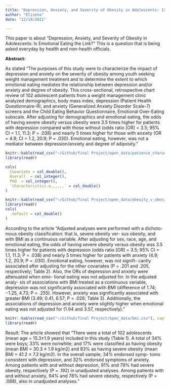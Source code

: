 ```yaml
---
title: "Depression, Anxiety, and Severity of Obesity in Adolescents: Is Emotional Eating the Link?"
author: "Elisena"
date: "12/19/2021"

---
```

This paper is about "Depression, Anxiety, and Severity of Obesity in Adolescents: Is Emotional Eating the Link?" This is a question that is being asked everyday by health and non-health officials. 


**Abstract:**

As stated "The purposes of this study were to characterize the impact of depression and anxiety on the severity of obesity among youth seeking weight management treatment and to determine the extent to which emotional eating mediates the relationship between depression and/or anxiety and degree of obesity. This cross-sectional, retrospective chart review of 102 adolescent patients from a weight management clinic analyzed demographics, body mass index, depression (Patient Health Questionnaire-9), and anxiety (Generalized Anxiety Disorder Scale-7) screens and the Child Eating Behavior Questionnaire, Emotional Over-Eating subscale. After adjusting for demographics and emotional eating, the odds of having severe obesity versus obesity were 3.5 times higher for patients with depression compared with those without (odds ratio [OR] = 3.5; 95% CI = 1.1, 11.3; P = .038) and nearly 5 times higher for those with anxiety (OR = 4.9; CI = 1.2, 20.9; P = .030). Emotional eating, however, was not a mediator between depression/anxiety and degree of adiposity."




```r
knitr::kable(read_csv("~/Github/final Project/open_data/patience_characteristics.csv"), caption = 'Patience Characteristics')
library(readr)

cols(
  Covariate = col_double(),
  Overall  = col_integer(),
  PHQ  = col_integer(),
  `Characteristics.a,,,,,,` = col_double()
)


```



```r
knitr::kable(read_csv("~/Github/final Project/open_data/obesity_v_obesity.csv"), caption = 'Obesity VS Obesity')
library(readr)
cols(
  .default = col_double()
)

```
According to the article "Adjusted analyses were performed with a dichoto- mous obesity classification: that is, severe obesity ver- sus obesity, and with BMI as a continuous variable. After adjusting for sex, race, age, and emotional eating, the odds of having severe obesity versus obesity was 3.5 times higher for patients with depression (odds ratio [OR] = 3.5; 95% CI = 1.1, 11.3; P = .038) and nearly 5 times higher for patients with anxiety (4.9; 1.2, 20.9; P = .030). Emotional eating, however, was not signifi- cantly associated after adjusting for the other covariates (P = .201 and .205, respectively; Table 2). Also, the ORs of depression and anxiety were attenuated when emo- tional eating was not adjusted for. In the adjusted analy- sis of associations with BMI treated as a continuous variable, depression was not significantly associated with BMI (difference of 1.74; −1.25, 4.73; P = .255).
However, anxiety was significantly associated with greater BMI (3.49; 0.41, 6.57; P = .026; Table 3). Additionally, the associations of depression and anxiety were slightly higher when emotional eating was not adjusted for (1.94 and 3.57, respectively)."



```r

knitr::kable(read_csv("~/Github/final Project/open_data/bmi.csv"), caption = 'BMI')
library(readr)

```
Result: 
The article showed that "There were a total of 102 adolescents (mean age = 15.3±1.9 years) included in this study (Table 1). A total of 34% were boys; 33% were nonwhite; and 17% were classified as having obesity (mean BMI = 30.3 ± 1.9 kg/m2) and 83% as having severe obesity (mean BMI = 41.2 ± 7.2 kg/m2). In the overall sample, 34% endorsed symp- toms consistent with depression, and 32% endorsed symptoms of anxiety. Among patients with and without depression, 91% and 79% had severe obesity, respectively (P = .192) in unadjusted analyses. Among patients with and without anxiety, 94% and 78% had severe obesity, respectively (P = .088), also in unadjusted analyses."